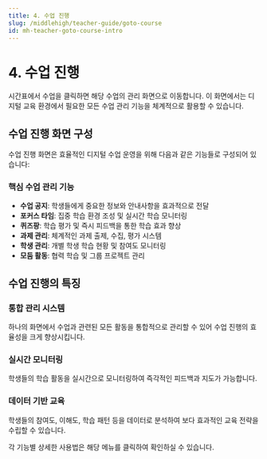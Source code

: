 ```yaml
---
title: 4. 수업 진행
slug: /middlehigh/teacher-guide/goto-course
id: mh-teacher-goto-course-intro
---
```



# 4. 수업 진행

시간표에서 수업을 클릭하면 해당 수업의 관리 화면으로 이동합니다. 이 화면에서는 디지털 교육 환경에서 필요한 모든 수업 관리 기능을 체계적으로 활용할 수 있습니다.

## 수업 진행 화면 구성

수업 진행 화면은 효율적인 디지털 수업 운영을 위해 다음과 같은 기능들로 구성되어 있습니다:

### 핵심 수업 관리 기능

- **수업 공지**: 학생들에게 중요한 정보와 안내사항을 효과적으로 전달
- **포커스 타임**: 집중 학습 환경 조성 및 실시간 학습 모니터링
- **퀴즈팡**: 학습 평가 및 즉시 피드백을 통한 학습 효과 향상
- **과제 관리**: 체계적인 과제 출제, 수집, 평가 시스템
- **학생 관리**: 개별 학생 학습 현황 및 참여도 모니터링
- **모둠 활동**: 협력 학습 및 그룹 프로젝트 관리

## 수업 진행의 특징

### 통합 관리 시스템

하나의 화면에서 수업과 관련된 모든 활동을 통합적으로 관리할 수 있어 수업 진행의 효율성을 크게 향상시킵니다.

### 실시간 모니터링

학생들의 학습 활동을 실시간으로 모니터링하여 즉각적인 피드백과 지도가 가능합니다.

### 데이터 기반 교육

학생들의 참여도, 이해도, 학습 패턴 등을 데이터로 분석하여 보다 효과적인 교육 전략을 수립할 수 있습니다.

각 기능별 상세한 사용법은 해당 메뉴를 클릭하여 확인하실 수 있습니다.
